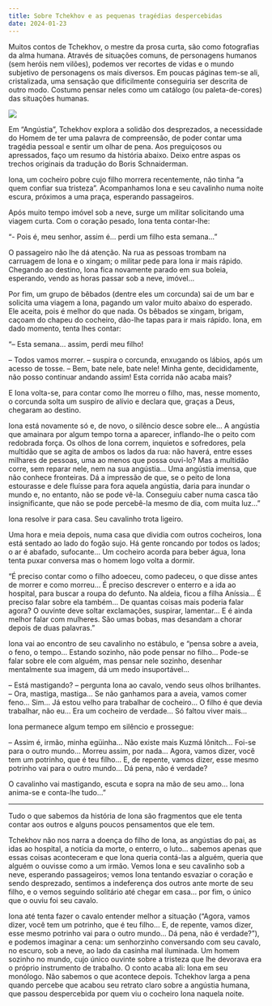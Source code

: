 ```yaml
---
title: Sobre Tchekhov e as pequenas tragédias despercebidas
date: 2024-01-23
---
```


Muitos contos de Tchekhov, o mestre da prosa curta, são como fotografias da alma humana. Através de situações comuns, de personagens humanos (sem heróis nem vilões), podemos ver recortes de vidas e o mundo subjetivo de personagens os mais diversos. Em poucas páginas tem-se ali, cristalizada, uma sensação que dificilmente conseguiria ser descrita de outro modo. Costumo pensar neles como um catálogo (ou paleta-de-cores) das situações humanas.

![](angustia.jpg)

Em "Angústia", Tchekhov explora a solidão dos desprezados, a necessidade do Homem de ter uma palavra de compreensão, de poder contar uma tragédia pessoal e sentir um olhar de pena. Aos preguiçosos ou apressados, faço um resumo da história abaixo. Deixo entre aspas os trechos originais da tradução do Boris Schnaiderman.

Iona, um cocheiro pobre cujo filho morrera recentemente, não tinha "a quem confiar sua tristeza". Acompanhamos Iona e seu cavalinho numa noite escura, próximos a uma praça, esperando passageiros.

Após muito tempo imóvel sob a neve, surge um militar solicitando uma viagem curta. Com o coração pesado, Iona tenta contar-lhe:

"- Pois é, meu senhor, assim é... perdi um filho esta semana..."

O passageiro não lhe dá atenção. Na rua as pessoas trombam na carruagem de Iona e o xingam; o militar pede para Iona ir mais rápido. Chegando ao destino, Iona fica novamente parado em sua boleia, esperando, vendo as horas passar sob a neve, imóvel... 

Por fim, um grupo de bêbados (dentre eles um corcunda) sai de um bar e solicita uma viagem a Iona, pagando um valor muito abaixo do esperado. Ele aceita, pois é melhor do que nada. Os bêbados se xingam, brigam, caçoam do chapeu do cocheiro, dão-lhe tapas para ir mais rápido. Iona, em dado momento, tenta lhes contar:

"– Esta semana… assim, perdi meu filho!

– Todos vamos morrer. – suspira o corcunda, enxugando os lábios, após um acesso de tosse. – Bem, bate nele, bate nele! Minha gente, decididamente, não posso continuar andando assim! Esta corrida não acaba mais?

E Iona volta-se, para contar como lhe morreu o filho, mas, nesse momento, o corcunda solta um suspiro de alívio e declara que, graças a Deus, chegaram ao destino.

Iona está novamente só e, de novo, o silêncio desce sobre ele… A angústia que amainara por algum tempo torna a aparecer, inflando-lhe o peito com redobrada força. Os olhos de Iona correm, inquietos e sofredores, pela multidão que se agita de ambos os lados da rua: não haverá, entre esses milhares de pessoas, uma ao menos que possa ouvi-lo? Mas a multidão corre, sem reparar nele, nem na sua angústia… Uma angústia imensa, que não conhece fronteiras. Dá a impressão de que, se o peito de Iona estourasse e dele fluísse para fora aquela angústia, daria para inundar o mundo e, no entanto, não se pode vê-la. Conseguiu caber numa casca tão insignificante, que não se pode percebê-la mesmo de dia, com muita luz…"

Iona resolve ir para casa. Seu cavalinho trota ligeiro.

Uma hora e meia depois, numa casa que dividia com outros cocheiros, Iona está sentado ao lado do fogão sujo. Há gente roncando por todos os lados; o ar é abafado, sufocante... Um cocheiro acorda para beber água, Iona tenta puxar conversa mas o homem logo volta a dormir.

"É preciso contar como o filho adoeceu, como padeceu, o que disse antes de morrer e como morreu… É preciso descrever o enterro e a ida ao hospital, para buscar a roupa do defunto. Na aldeia, ficou a filha Aníssia… É preciso falar sobre ela também… De quantas coisas mais poderia falar agora? O ouvinte deve soltar exclamações, suspirar, lamentar… E é ainda melhor falar com mulheres. São umas bobas, mas desandam a chorar depois de duas palavras."

Iona vai ao encontro de seu cavalinho no estábulo, e "pensa sobre a aveia, o feno, o tempo… Estando sozinho, não pode pensar no filho… Pode-se falar sobre ele com alguém, mas pensar nele sozinho, desenhar mentalmente sua imagem, dá um medo insuportável…

– Está mastigando? – pergunta Iona ao cavalo, vendo seus olhos brilhantes. – Ora, mastiga, mastiga… Se não ganhamos para a aveia, vamos comer feno… Sim… Já estou velho para trabalhar de cocheiro… O filho é que devia trabalhar, não eu… Era um cocheiro de verdade… Só faltou viver mais…

Iona permanece algum tempo em silêncio e prossegue:

– Assim é, irmão, minha egüinha… Não existe mais Kuzmá Iônitch… Foi-se para o outro mundo… Morreu assim, por nada… Agora, vamos dizer, você tem um potrinho, que é teu filho… E, de repente, vamos dizer, esse mesmo potrinho vai para o outro mundo… Dá pena, não é verdade?

O cavalinho vai mastigando, escuta e sopra na mão de seu amo… Iona anima-se e conta-lhe tudo…"

---

Tudo o que sabemos da história de Iona são fragmentos que ele tenta contar aos outros e alguns poucos pensamentos que ele tem. 

Tchekhov não nos narra a doença do filho de Iona, as angústias do pai, as idas ao hospital, a notícia da morte, o enterro, o luto... sabemos apenas que essas coisas aconteceram e que Iona queria contá-las a alguém, queria que alguém o ouvisse como a um irmão. Vemos Iona e seu cavalinho sob a neve, esperando passageiros; vemos Iona tentando esvaziar o coração e sendo desprezado, sentimos a indeferença dos outros ante morte de seu filho, e o vemos seguindo solitário até chegar em casa... por fim, o único que o ouviu foi seu cavalo.

Iona até tenta fazer o cavalo entender melhor a situação ("Agora, vamos dizer, você tem um potrinho, que é teu filho… E, de repente, vamos dizer, esse mesmo potrinho vai para o outro mundo… Dá pena, não é verdade?"), e podemos imaginar a cena: um senhorzinho conversando com seu cavalo, no escuro, sob a neve, ao lado da casinha mal iluminada. Um homem sozinho no mundo, cujo único ouvinte sobre a tristeza que lhe devorava era o próprio instrumento de trabalho. O conto acaba ali: Iona em seu monólogo. Não sabemos o que acontece depois. Tchekhov larga a pena quando percebe que acabou seu retrato claro sobre a angústia humana, que passou despercebida por quem viu o cocheiro Iona naquela noite.
